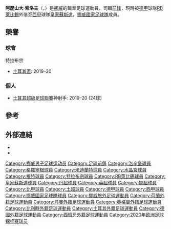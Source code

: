 {{noteTA
|G1=Football
|G2=uefa
|G3=Bundesliga
|1=zh-hans:瑟洛特;zh-hk:索路夫;zh-tw:索洛夫;
|2=zh-hans:亚历山大;zh-hk:阿歷山大;zh-tw:亞歷山大;
|3=zh-hans:皇家社会;zh-hk:皇家蘇斯達;zh-tw:皇家社會;
}}
{{Infobox football biography
| name = 阿歷山大·索洛夫<br />Alexander Sørloth
| image = Alexander Sørloth.JPG
| image_size = 
| caption = 
| fullname = Alexander Sørloth<ref>{{cite web |url=https://www.premierleague.com/news/612828 |title=Updated squads for 2017/18 Premier League confirmed |publisher=Premier League |date=2 February 2018 |accessdate=11 February 2018 |archive-date=2019-06-08 |archive-url=https://web.archive.org/web/20190608191244/https://www.premierleague.com/news/612828 |dead-url=no }}</ref>
| birth_date = {{birth date and age|1995|12|5|df=24}}
| birth_place = {{NOR}}[[特隆赫姆|特隆赫姆]]
| height = 1.94 m <ref>{{cite web |url=https://www.dierotenbullen.com/de/mannschaften/1.-mannschaft/team/Alexander-Sorloth.html |title=Alexander Sørloth |publisher=[[RB萊比錫|RB萊比錫]] |accessdate=2021-03-26 |archive-date=2021-01-21 |archive-url=https://web.archive.org/web/20210121053531/https://www.dierotenbullen.com/de/mannschaften/1.-mannschaft/team/Alexander-Sorloth.html |dead-url=no }}</ref><ref>{{cite web |url=http://www.fcm.dk/truppen/alexander-soerloth|archive-url=https://web.archive.org/web/20170612222742/http://www.fcm.dk/truppen/alexander-soerloth |title=ANGRIBER ALEXANDER SØRLOTH |archive-date=2017-06-12}}</ref>
| position = [[前鋒|前鋒]]
| currentclub = [[皇家蘇斯達|皇家蘇斯達]] ([[RB萊比錫|RB萊比錫]]外借)
| clubnumber = 23
| youthyears1 = 
| youthclubs1 = [[斯特林海姆足球會|斯特林海姆]]
| youthyears2 = 
| youthclubs2 = [[洛辛堡|洛辛堡]]
| years1 = 2012–2015
| clubs1 = [[洛辛堡|洛辛堡B隊]]
| caps1 = 46
| goals1 = 18
| years2 = 2013–2015
| clubs2 = [[洛辛堡|洛辛堡]]
| caps2 = 6
| goals2 = 0
| years3 = 2015
| clubs3 = → [[波杜基林特足球會|波杜基林特]] (外借)
| caps3 = 26
| goals3 = 13
| years4 = 2016–2017
| clubs4 = [[格羅寧根足球會|格羅寧根]]
| caps4 = 38
| goals4 = 5
| years5 = 2017–2018
| clubs5 = [[米迪蘭特足球會|米迪蘭特]]
| caps5 = 19
| goals5 = 10
| years6 = 2018–2020
| clubs6 = [[水晶宮足球會|水晶宮]]
| caps6 = 16
| goals6 = 0
| clubs7 = → [[皇家真特體育會|真特]] (外借)
| years7 = 2018–2019
| caps7  = 19
| goals7 = 4
| years8 = 2019–2020
| clubs8 = → [[特拉布宗體育|特拉布宗]] (外借)
| caps8  = 34
| goals8 = 24
| years9 = 2020–
| clubs9 = [[RB萊比錫|RB萊比錫]]
| caps9 = 29
| goals9 = 5
| years10 = 2021–
| clubs10 = → [[皇家蘇斯達|皇家蘇斯達]] (外借)
| caps10  = 6
| goals10 = 1
| nationalyears1 = 2011–2012
| nationalteam1 = Norway U16
| nationalcaps1 = 3
| nationalgoals1 = 0
| nationalyears2 = 2012–2013
| nationalteam2 = [[挪威17歲以下國家足球隊|挪威U17]]
| nationalcaps2 = 3
| nationalgoals2 = 0
| nationalyears3 = 2013–2014
| nationalteam3 = [[挪威18歲以下國家足球隊|挪威U18]]
| nationalcaps3 = 11
| nationalgoals3 = 5
| nationalyears4 = 2014–2015
| nationalteam4 = [[挪威19歲以下國家足球隊|挪威U19]]
| nationalcaps4 = 3
| nationalgoals4 = 1
| nationalyears5 = 2015–2016
| nationalteam5 = [[挪威21歲以下國家足球隊|挪威U21]]
| nationalcaps5 = 10
| nationalgoals5 = 1
| nationalyears6 = 2016–
| nationalteam6  = [[挪威國家足球隊|挪威]]
| nationalcaps6  = 34
| nationalgoals6 = 12
| club-update = 2021年10月24日
| nationalteam-update = 2021年9月7日
}}

'''阿歷山大·索洛夫'''（{{lang-no|'''Alexander Sørloth'''}}，{{bd|1995年|12月5日||}}）是[[挪威|挪威]]的職業足球運動員，司職[[前鋒|前鋒]]，現時被[[德甲|德甲]]球隊[[RB萊比錫|RB萊比錫]]外借至[[西甲|西甲]]球隊[[皇家蘇斯達|皇家蘇斯達]]，[[挪威國家足球隊|挪威國家足球隊]]成員。

==榮譽==
===球會===
;{{flagicon|TUR}} 特拉布宗
*[[土耳其盃|土耳其盃]]: 2019–20

===個人===
*[[土耳其超級足球聯賽|土耳其超級足球聯賽]]神射手: 2019–20 (24球)

==參考==
{{reflist}}

==外部連結==
* {{Cite web |url=http://www.glimt.no/player-profiles/playerID/218038 |title=Profile at glimt.no |access-date=22 April 2015 |archive-url=https://web.archive.org/web/20150330154103/http://www.glimt.no/player-profiles/playerID/218038 |archive-date=30 March 2015 |language=no}}
*{{Soccerway}}

<!--{{RB莱比锡球员名单}}-->
{{皇家蘇斯達球員名單}}

{{DEFAULTSORT:Sorloth, Alexander}}
[[Category:挪威男子足球运动员|Category:挪威男子足球运动员]]
[[Category:足球前鋒|Category:足球前鋒]]
[[Category:洛辛堡球員|Category:洛辛堡球員]]
[[Category:格羅寧根球員|Category:格羅寧根球員]]
[[Category:米迪蘭特球員|Category:米迪蘭特球員]]
[[Category:水晶宮球員|Category:水晶宮球員]]
[[Category:根特球員|Category:根特球員]]
[[Category:特拉布宗球員|Category:特拉布宗球員]]
[[Category:RB萊比錫球員|Category:RB萊比錫球員]]
[[Category:皇家蘇斯達球員|Category:皇家蘇斯達球員]]
[[Category:丹超球員|Category:丹超球員]]
[[Category:英超球員|Category:英超球員]]
[[Category:挪超球員|Category:挪超球員]]
[[Category:比甲球員|Category:比甲球員]]
[[Category:土超球員|Category:土超球員]]
[[Category:德甲球員|Category:德甲球員]]
[[Category:西甲球員|Category:西甲球員]]
[[Category:挪威國家足球隊球員|Category:挪威國家足球隊球員]]
[[Category:挪威旅外足球運動員|Category:挪威旅外足球運動員]]
[[Category:荷蘭外籍足球運動員|Category:荷蘭外籍足球運動員]]
[[Category:丹麥外籍足球運動員|Category:丹麥外籍足球運動員]]
[[Category:英格蘭外籍足球運動員|Category:英格蘭外籍足球運動員]]
[[Category:比利時外籍足球運動員|Category:比利時外籍足球運動員]]
[[Category:土耳其外籍足球運動員|Category:土耳其外籍足球運動員]]
[[Category:德國外籍足球運動員|Category:德國外籍足球運動員]]
[[Category:西班牙外籍足球運動員|Category:西班牙外籍足球運動員]]
[[Category:2020年欧洲足球锦标赛球员|Category:2020年欧洲足球锦标赛球员]]